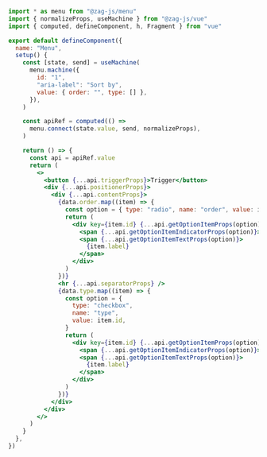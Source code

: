 ```jsx
import * as menu from "@zag-js/menu"
import { normalizeProps, useMachine } from "@zag-js/vue"
import { computed, defineComponent, h, Fragment } from "vue"

export default defineComponent({
  name: "Menu",
  setup() {
    const [state, send] = useMachine(
      menu.machine({
        id: "1",
        "aria-label": "Sort by",
        value: { order: "", type: [] },
      }),
    )

    const apiRef = computed(() =>
      menu.connect(state.value, send, normalizeProps),
    )

    return () => {
      const api = apiRef.value
      return (
        <>
          <button {...api.triggerProps}>Trigger</button>
          <div {...api.positionerProps}>
            <div {...api.contentProps}>
              {data.order.map((item) => {
                const option = { type: "radio", name: "order", value: item.id }
                return (
                  <div key={item.id} {...api.getOptionItemProps(option)}>
                    <span {...api.getOptionItemIndicatorProps(option)}>✅</span>
                    <span {...api.getOptionItemTextProps(option)}>
                      {item.label}
                    </span>
                  </div>
                )
              })}
              <hr {...api.separatorProps} />
              {data.type.map((item) => {
                const option = {
                  type: "checkbox",
                  name: "type",
                  value: item.id,
                }
                return (
                  <div key={item.id} {...api.getOptionItemProps(option)}>
                    <span {...api.getOptionItemIndicatorProps(option)}>✅</span>
                    <span {...api.getOptionItemTextProps(option)}>
                      {item.label}
                    </span>
                  </div>
                )
              })}
            </div>
          </div>
        </>
      )
    }
  },
})
```
